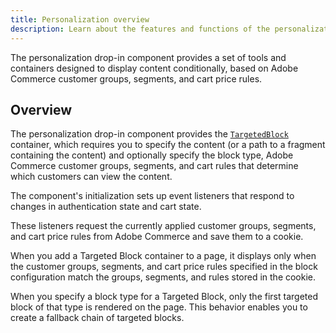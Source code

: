 ```yaml
---
title: Personalization overview
description: Learn about the features and functions of the personalization drop-in component.
---
```


The personalization drop-in component provides a set of tools and containers designed to display content conditionally, based on Adobe Commerce customer groups, segments, and cart price rules.

## Overview

The personalization drop-in component provides the [`TargetedBlock`](dropins/personalization/containers/targeted-block/) container, which requires you to specify the content (or a path to a fragment containing the content) and optionally specify the block type, Adobe Commerce customer groups, segments, and cart rules that determine which customers can view the content.

The component's initialization sets up event listeners that respond to changes in authentication state and cart state.

These listeners request the currently applied customer groups, segments, and cart price rules from Adobe Commerce and save them to a cookie.

When you add a Targeted Block container to a page, it displays only when the customer groups, segments, and cart price rules specified in the block configuration match the groups, segments, and rules stored in the cookie.

When you specify a block type for a Targeted Block, only the first targeted block of that type is rendered on the page. This behavior enables you to create a fallback chain of targeted blocks.
